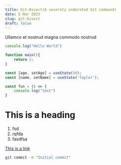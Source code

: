 ```yaml
---
title: Git-Bisect(A severely underated Git command)
date: 5 Mar 2023
slug: git-bisect
draft: false
---
```


Ullamco et nostrud magna commodo nostrud

```js
console.log("Hello World")

function main(){
    return 2;
}
```

```js /age/#v /name/#v /setAge/#s /setName/#s /50/#i /'Taylor'/#i
const [age, setAge] = useState(50);
const [name, setName] = useState('Taylor');

const fun = () => {
    console.log("test")
}

```

# This is a heading

1. fsd
2. rqfda
3. fasdfsa

[This is a link](https://github.com)

```sh
git commit -m "Initial commit"
```